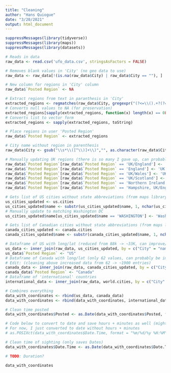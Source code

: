 ```yaml
---
title: "Cleaning"
author: "Hans Quiogue"
date: "3/20/2021"
output: html_document
---
```


```r
suppressMessages(library(tidyverse))
suppressMessages(library(maps))
suppressMessages(library(datasets))
```

```r
# Reads in data 
raw_data <- read.csv('ufo_data.csv', stringsAsFactors = FALSE) 
```

```r
# Removes blank values in 'City' (no geo data to use)
raw_data <- raw_data[!(is.na(raw_data$City) | raw_data$City == ""), ]
```

```r
# New column for regions in 'City' column
raw_data$`Posted Region` <- NA

# Extract regions from text in paranthesis in 'City'
extracted_regions <- regmatches(raw_data$City, gregexpr("(?<=\\().+?(?=\\))", raw_data$City, perl = T))
# Converts null values to NA (for preservation)
extracted_regions[sapply(extracted_regions, function(x) length(x) == 0L)] <- NA
# Converts list to vector form
extracted_regions <- sapply(extracted_regions, toString)

# Place regions in user 'Posted Region'
raw_data$`Posted Region` <- extracted_regions

# City name without region in parenthesis
raw_data$City <- gsub("\\s*\\([^\\)]+\\)","", as.character(raw_data$City))

# Manually updating UK regions (there is so many I gave up, can probably use more regex above)
raw_data$`Posted Region`[raw_data$`Posted Region` == 'UK/England'] <- 'UK'
raw_data$`Posted Region`[raw_data$`Posted Region` == 'England'] <- 'UK'
raw_data$`Posted Region`[raw_data$`Posted Region` == 'UK/Wales'] <- 'UK'
raw_data$`Posted Region`[raw_data$`Posted Region` == 'UK/Scotland'] <- 'UK'
raw_data$`Posted Region`[raw_data$`Posted Region` == 'Northern Ireland'] <- 'Ireland'
raw_data$`Posted Region`[raw_data$`Posted Region` == 'Hampshire, UK/England'] <- 'UK'
```

```r
# Gets list of US cities without state abbreviations (from maps library)
us_cities_updated <- us.cities
us_cities_updated$name <- substr(us_cities_updated$name, 1, nchar(us_cities_updated$name) - 3)
# Manually update to matching Washington DC
us_cities_updated$name[us_cities_updated$name == 'WASHINGTON'] <- 'Washington, D.C.'

# Gets list of Canadian cities without state abbreviations (from maps library)
canada_cities_updated <- canada.cities
canada_cities_updated$name <- substr(canada_cities_updated$name, 1, nchar(canada_cities_updated$name) - 3)

# Dataframe of US with long/lat (reduced from 88k -> ~33K, can improve/increase by cleaning data  more before join)
us_data <- inner_join(raw_data, us_cities_updated, by = c("City" = "name", "State" = "country.etc"))
us_data$`Posted Region` <- "US"
# Dataframe of Canada with long/lat (only 62 values, can probably be improved by cleaning data more before join)
# Edit: (cleaning above increased data from 62 -> ~1900 entries)
canada_data <- inner_join(raw_data, canada_cities_updated, by = c("City" = "name", "State" = "country.etc"))
canada_data$`Posted Region` <- "Canada"
# Dataframe of 'international' countries
international_data <- inner_join(raw_data, world.cities, by = c("City" = "name", "Posted Region" = "country.etc"))

# Combines everything
data_with_coordinates <- rbind(us_data, canada_data)
data_with_coordinates <- rbind(data_with_coordinates, international_data)
```

```r
# Clean time posted
data_with_coordinates$Posted <- as.Date(data_with_coordinates$Posted, format = "%m/%d/%y")

# Code below to convert to date and save hours + minutes as well (might not be accurate due to timezone issues..) 
# For now, I just converted to date without hours + minutes
# as.POSIXct(data_with_coordinates$Date.Time, format = "%m/%d/%y %H:%M")

# Clean time of sighting (only saves Dates)
data_with_coordinates$Date.Time <- as.Date(data_with_coordinates$Date.Time, format = "%m/%d/%y %H:%M")

# TODO: Duration?
```

```r
data_with_coordinates
```